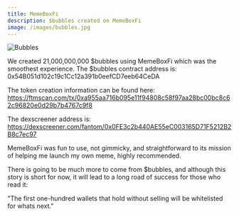 ```yaml
---
title: MemeBoxFi
description: $bubbles created on MemeBoxFi
image: /images/bubbles.jpg
---
```


![Bubbles](/images/bubbles.jpg)

We created 21,000,000,000 $bubbles using MemeBoxFi which was the smoothest experience. The $bubbles contract address
is: 0x54B051d102c19c1Cc12a391b0eefCD7eeb64CeDA

The token creation information can be found here: https://ftmscan.com/tx/0xa955aa716b095e11f94808c58f97aa28bc00bc8c62c96820e0d29b7b4767c9f8

The dexscreener address is: https://dexscreener.com/fantom/0x0FE3c2b440AE55eC003165D71F5212B2B8c7ec97

MemeBoxFi was fun to use, not gimmicky, and straightforward to its mission of helping me launch my own meme, highly recommended.

There is going to be much more to come from $bubbles, and although this story is short for now, it will lead to a long road of success
for those who read it:

"The first one-hundred wallets that hold without selling will be whitelisted
for whats next."
